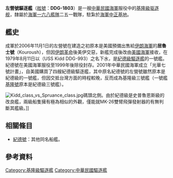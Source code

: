 <!-- {{Link style|time=2015-12-13T13:26:08+00:00}} -->
{{noteTA
|G1=Unit
|1=zh-cn:火控;zh-tw:射控; zh-hk:火控
}}
{{軍艦模板
|名稱=  左營號 [[File:Flag_of_the_Republic_of_China.svg|30px]] <br/><small>DDG-1803</small>
|圖片= [[File:USS_Kidd_(DDG-993).jpg|300px]]
|照片說明= 左營號的前身－美國海軍{{link-en|紀德號驅逐艦 (DDG-993)|USS Kidd (DDG-993)|紀德號}}。1984年2月時攝於[[乞沙比克灣|乞沙比克灣]]。
|艦種= [[飛彈驅逐艦|飛彈驅逐艦]]
|艦級= [[基隆級驅逐艦|基隆級驅逐艦]]（三號艦）
|同型= [[基隆號驅逐艦|基隆號]]（DDG-1801）<br />[[蘇澳號驅逐艦|蘇澳號]]（DDG-1802）<br />[[馬公號驅逐艦|馬公號]]（DDG-1805）
|製造= [[英戈爾斯造船廠|英戈爾斯造船廠]]
|動工= 1978年6月26日
|下水= {{US}}：1979年8月11日
|服役= {{ROC}}：2006年11月3日
|退役= 
|結局= 
|除籍= 
|排水= 7,289[[噸位|噸]]
|長度= {{convert|171.6|m}}
|闊度= {{convert|16.8|m}}
|吃水= 9.6米 (31.5 英呎)
|極速= 33節（61 公里/時）<!--{{convert|33|knot}}-->
|鍋爐= 4具[[通用电气LM2500燃气轮機|通用电气LM2500-30燃气轮机]]
|燃料= [[航空煤油|JP-5 航空煤油]]
|出力= 80,000軸馬力
|續航= 7,800[[浬|浬]]〔14,445.6公里〕/{{convert|17|knot}}<br />6,000浬〔11,000公里〕/{{convert|20|knot}}<br />3,300浬〔6,100公里〕/{{convert|30|knot}}
|乘員=31名軍官，332名士官兵<br>艦長[[上校|上校]]編階
|艦載機= 1架[[SH-3海王直昇機|SH-3海王直昇機]] 或<BR>2架{{tsl|en|Kaman SH-2 Seasprite|卡曼SH-2海妖直昇機}}
|裝備= 2門雙聯裝{{link-en|Mk 26飛彈發射器|Mark 26 missile launcher|Mk 26雙臂飛彈發射器}}<br/>68枚[[RIM-66飛彈|標準二型飛彈]]<br/>2門{{tsl|en|List of United States Navy Guided Missile Launching Systems|美國海軍飛彈發射系統列表|四聯裝Mk 141魚叉飛彈發射器}}<br/>8枚[[AGM-84魚叉反艦飛彈|RGM-84魚叉飛彈]]<br/>2門[[方陣近迫武器系統|MK-15方陣]][[近迫武器系統|近迫武器系統]]<br/>2門[[Mk_45艦砲|5英吋艦砲]]<br/>2座Mark 32三聯裝魚雷發射管<br/>6枚[[Mk_46型魚雷|Mk 46型魚雷]]
|射控裝置={{link-en|AN/SPG-60雷達|AN/SPG-60|SPG-60}}[[火控雷達|火控雷達]]<br/>{{link-en|AN/SPG-51雷達|AN/SPG-51|SPG-51D}}[[火控雷達|火控雷達]]*2<br/>{{link-en|AN/SPQ-9雷達|AN/SPQ-9|SPQ-9A}}火控雷達
|偵搜設備={{link-en|AN/SPS-48雷達|AN/SPS-48|SPS-48E}}[[相位陣列|相位陣列雷達]]<br/>{{link-en|AN/SPS-55雷達|AN/SPS-55|SPS-55}}[[海面搜索雷達|海面搜索雷達]]<br/>{{link-en|AN/SPS-49雷達|AN/SPS-49|SPS-49}}[[2D雷達|2D雷達]]<br/>{{link-en|AN/SQS-53聲納|AN/SQS-53|SQS-53(V)3}}[[声呐|声呐]]
|電戰系統={{tsl|en|AN/SLQ-32 Electronic Warfare Suite|AN/SLQ-32電戰系統|AN/SLQ-32(V)3 Outboard II}}
}}
'''左營號驅逐艦'''（[[美国海军通用舰船分类符号|舷號]]：'''DDG-1803'''）是一艘[[中華民國海軍|中華民國海軍]]服役中的[[基隆級驅逐艦|基隆級]][[驱逐舰|驱逐舰]]，隸屬於[[海軍一六八艦隊|海軍一六八艦隊]]二五一戰隊，駐紮於[[海軍中正基地|海軍中正基地]]{{R|Fleet168}}。

== 艦史 ==
成軍於2006年11月1日的左營號在建造之初原本是美國預備出售給[[伊朗海軍|伊朗海軍]]的'''居魯士號'''（Kouroush），但因[[伊朗革命|伊朗革命]]後美伊交惡，新艦完成後改由[[美國海軍|美國海軍]]接收，在1979年8月11日以{{link-en|紀德號驅逐艦 (DDG-993)|USS Kidd (DDG-993)|'''紀德號'''}}（USS Kidd DDG-993）之名下水，是[[紀德級驅逐艦|紀德級驅逐艦]]的一號艦。紀德號在美國海軍服役至1999年後除役封存。2001年中華民國海軍成立「光華七號計畫」，自美國購買了四艘紀德級驅逐艦{{R|Fleet168}}，其中原名紀德號的左營號雖然原本是紀德級的一號艦，但因交抵台灣方面的時程較晚，反而成為基隆級三號艦（一號艦[[基隆號驅逐艦|基隆號]]原本是紀德級三號艦{{link-en|斯科特號驅逐艦 (DDG-993)|USS Scott (DDG-995)|斯科特號}}）。

[[File:Kidd_class_vs_Spruance_class.jpg|thumb]]碼頭北側。由於紀德級是史普魯恩斯級的改良艦，兩級船隻擁有極為相似的外觀，僅能就MK-26雙臂飛彈發射器的有無判斷其艦級。]]
==相關條目==
* [[紀德號|紀德號]]：其他同名船艦。

== 參考資料 ==
{{海軍主題}}
{{reflist|refs=
<ref name="Fleet168">{{Cite web |url=http://navy.mnd.gov.tw/AboutUs/Partner_Info.aspx?ID=30029&AID=30049 |title=海軍一六八艦隊 |language=zh-tw |archiveurl=https://web.archive.org/web/20201204083554/https://navy.mnd.gov.tw/AboutUs/Partner_Info.aspx?ID=30029&AID=30049 |archivedate=2020-12-04 |publisher=中華民國海軍 |date= |accessdate=2017-02-08 |dead-url=no }}</ref>
|
<ref>{{NVR|http://www.nvr.navy.mil/nvrships/details/DDG993.htm}}</ref>
<ref>{{cite web |url=http://www.nvr.navy.mil/nvrships/details/DDG993.htm |date=2004-11-08 |accessdate=2013-05-20 |archivedate=2012-05-02 |archiveurl=https://web.archive.org/web/20120502085420/http://www.nvr.navy.mil/nvrships/details/DDG993.htm |title=KIDD (DDG 993) (ex-DD 993) GUIDED MISSILE DESTROYER |publisher=NAVSEA Shipbuilding Support Office |language=en |deadurl=yes }}</ref>
<ref>{{cite web |url= http://navysite.de/dd/ddg993.htm |title= USS Kidd (DDG 993) |accessdate= 2013-05-20 |publisher= Navysite |language= en |archive-date= 2020-10-27 |archive-url= https://web.archive.org/web/20201027115313/https://www.navysite.de/dd/ddg993.htm |dead-url= no }}</ref>
}}

{{紀德級驅逐艦}}
{{中華民國海軍驅逐艦}}
{{中華民國海軍艦艇}}

[[Category:基隆級驅逐艦|Category:基隆級驅逐艦]]
[[Category:中華民國驅逐艦|Category:中華民國驅逐艦]]